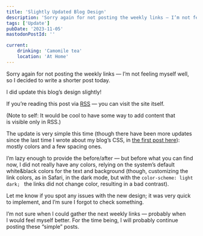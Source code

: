 ```yaml
---
title: 'Slightly Updated Blog Design'
description: 'Sorry again for not posting the weekly links — I’m not feeling myself well, so decided to write a shorter post today. I did update this blog’s design slighly!'
tags: ['Update']
pubDate: '2023-11-05'
mastodonPostId: ''

current:
	drinking: 'Camomile tea'
	location: 'At Home'
---
```



Sorry again for not posting the weekly links — I’m not feeling myself well, so I decided to write a shorter post today.

I did update this blog’s design slightly!

If you’re reading this post via [RSS](/rss.xml) — you can visit the site itself.

(Note to self: It would be cool to have some way to add content that is visible only in RSS.)

The update is very simple this time (though there have been more updates since the last time I wrote about my blog’s CSS, in [the first post here](/not-an-ideal-start/)): mostly colors and a few spacing ones.

I’m lazy enough to provide the before/after — but before what you can find now, I did not really have any colors, relying on the system’s default white&black colors for the text and background (though, customizing the link colors, as in Safari, in the dark mode, but with the `color-scheme: light dark; ` the links did not change color, resulting in a bad contrast).

Let me know if you spot any issues with the new design; it was very quick to implement, and I’m sure I forgot to check something.

I’m not sure when I could gather the next weekly links — probably when I would feel myself better. For the time being, I will probably continue posting these “simple” posts.
